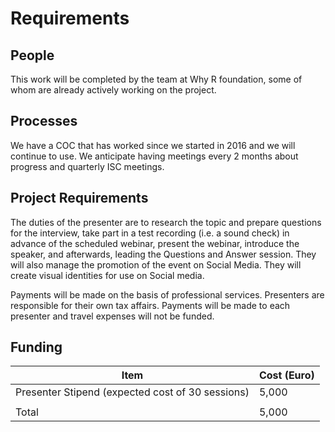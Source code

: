 # Requirements
<!-- 
An idea of what is required to make the project actually happen
-->

## People

This work will be completed by the team at Why R foundation, some of whom are already actively working on the project.

<!--
Who needs to be involved, what's the proposed structure, what will it take to get their involvement?
-->

## Processes
We have a COC that has worked since we started in 2016 and we will continue to use. We anticipate having meetings every 2 months about progress and quarterly ISC meetings.

<!-- 
What processes need to be put in place e.g. codes of conduct, regular ISC meetings, handover to the community at large?
-->

## Project Requirements

The duties of the presenter are to research the topic and prepare questions for the interview, take part in a test recording (i.e. a sound check) in advance of the scheduled webinar, present the webinar, introduce the speaker, and afterwards, leading the Questions and Answer session. They will also manage the promotion of the event on Social Media. They will create visual identities for use on Social media.

Payments will be made on the basis of professional services. Presenters are responsible for their own tax affairs. Payments will be made to each presenter and travel expenses will not be funded.

<!--
What is going to be needed to deliver this project? 

Will cloud computing be used - if yes are there are necessary components that will be deciding factors between providers?

Are there tools or tech that don't exist that will be produced to facilitate the project?
-->

## Funding
Item                                              | Cost (Euro)
------------------------------------------------- | ------------- 
Presenter Stipend (expected cost of 30 sessions)  |  5,000  
                                                  |
Total                                             |  5,000



<!-- 
[TO DO] THE GUIDANCE IS PRETTY UNCLEAR, ESP IN LIGHT OF GABOR'S PROPOSAL VS AWARD SIZE

-->

<!--  ## Summary -->


<!--
A summary of the requirements that contextualises the costs
-->
